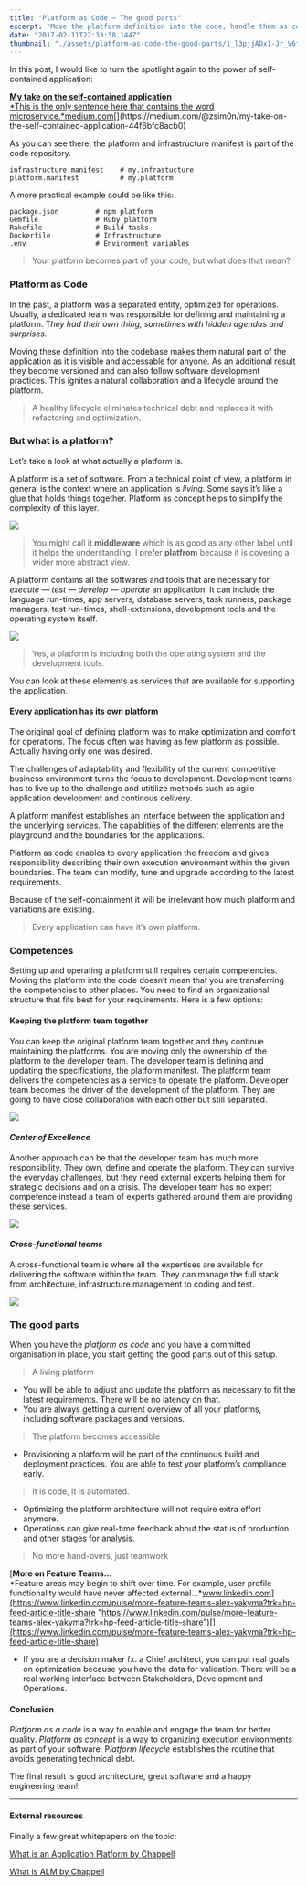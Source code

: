 ```yaml
---
title: "Platform as Code — The good parts"
excerpt: "Move the platform definition into the code, handle them as code and get all the good parts."
date: "2017-02-11T22:33:38.144Z"
thumbnail: "./assets/platform-as-code-the-good-parts/1_l3pjjADx1-Jr_V6fCrZ-xw.png"
---
```


In this post, I would like to turn the spotlight again to the power of self-contained application:

[**My take on the self-contained application**  
*This is the only sentence here that contains the word microservice.*medium.com](https://medium.com/@zsim0n/my-take-on-the-self-contained-application-44f6bfc8acb0 "https://medium.com/@zsim0n/my-take-on-the-self-contained-application-44f6bfc8acb0")[](https://medium.com/@zsim0n/my-take-on-the-self-contained-application-44f6bfc8acb0)

As you can see there, the platform and infrastructure manifest is part of the code repository.

    infrastructure.manifest    # my.infrastucture  
    platform.manifest          # my.platform

A more practical example could be like this:

    package.json         # npm platform  
    Gemfile              # Ruby platform  
    Rakefile             # Build tasks  
    Dockerfile           # Infrastructure  
    .env                 # Environment variables

> Your platform becomes part of your code, but what does that mean?

### Platform as Code

In the past, a platform was a separated entity, optimized for operations. Usually, a dedicated team was responsible for defining and maintaining a platform. T*hey had their own thing, sometimes with hidden agendas and surprises.*

Moving these definition into the codebase makes them natural part of the application as it is visible and accessable for anyone. As an additional result they become versioned and can also follow software development practices. This ignites a natural collaboration and a lifecycle around the platform.

> A healthy lifecycle eliminates technical debt and replaces it with refactoring and optimization.

### But what is a platform?

Let’s take a look at what actually a platform is.

A platform is a set of software. From a technical point of view, a platform in general is the context where an application is *living*. Some says it’s like a glue that holds things together. Platform as concept helps to simplify the complexity of this layer.

![](./assets/platform-as-code-the-good-parts/1_l3pjjADx1-Jr_V6fCrZ-xw.png)

> You might call it **middleware** which is as good as any other label until it helps the understanding. I prefer **platfrom** because it is covering a wider more abstract view.

A platform contains all the softwares and tools that are necessary for *execute — test — develop — operate* an application. It can include the language run-times, app servers, database servers, task runners, package managers, test run-times, shell-extensions, development tools and the operating system itself.

![](./assets/platform-as-code-the-good-parts/1_wpP9Oo-PxADOQD1Cf-zRpg.png)

> Yes, a platform is including both the operating system and the development tools.

You can look at these elements as services that are available for supporting the application.

#### Every application has its own platform

The original goal of defining platform was to make optimization and comfort for operations. The focus often was having as few platform as possible. Actually having only one was desired.

The challenges of adaptability and flexibility of the current competitive business environment turns the focus to development. Development teams has to live up to the challenge and utitilize methods such as agile application development and continous delivery.

A platform manifest establishes an interface between the application and the underlying services. The capablities of the different elements are the playground and the boundaries for the applications.

Platform as code enables to every application the freedom and gives responsibility describing their own execution environment within the given boundaries. The team can modify, tune and upgrade according to the latest requirements.

Because of the self-containment it will be irrelevant how much platform and variations are existing.

> Every application can have it’s own platform.

### Competences

Setting up and operating a platform still requires certain competencies. Moving the platform into the code doesn’t mean that you are transferring the competencies to other places. You need to find an organizational structure that fits best for your requirements. Here is a few options:

#### Keeping the platform team together

You can keep the original platform team together and they continue maintaining the platforms. You are moving only the ownership of the platform to the developer team. The developer team is defining and updating the specifications, the platform manifest. The platform team delivers the competencies as a service to operate the platform. Developer team becomes the driver of the development of the platform. They are going to have close collaboration with each other but still separated.

![](./assets/platform-as-code-the-good-parts/1_mv7mZR5JfJ83fTSIJhTZSw.png)

#### ***Center of Excellence***

Another approach can be that the developer team has much more responsibility. They own, define and operate the platform. They can survive the everyday challenges, but they need external experts helping them for strategic decisions and on a crisis. The developer team has no expert competence instead a team of experts gathered around them are providing these services.

![](./assets/platform-as-code-the-good-parts/1_Md38f7ZB9wpuGYBkl1yJGg.png)

#### ***Cross-functional teams***

A cross-functional team is where all the expertises are available for delivering the software within the team. They can manage the full stack from architecture, infrastructure management to coding and test.

![](./assets/platform-as-code-the-good-parts/1_QJaC9Ax6fem0VsyqcQJD6w.png)

### The good parts

When you have the *platform as code* and you have a committed organisation in place, you start getting the good parts out of this setup.

> A living platform

*   You will be able to adjust and update the platform as necessary to fit the latest requirements. There will be no latency on that.
*   You are always getting a current overview of all your platforms, including software packages and versions.

> The platform becomes accessible

*   Provisioning a platform will be part of the continuous build and deployment practices. You are able to test your platform’s compliance early.

> It is code, It is automated.

*   Optimizing the platform architecture will not require extra effort anymore.
*   Operations can give real-time feedback about the status of production and other stages for analysis.

> No more hand-overs, just teamwork

[**More on Feature Teams…**  
*Feature areas may begin to shift over time. For example, user profile functionality would have never affected external…*www.linkedin.com](https://www.linkedin.com/pulse/more-feature-teams-alex-yakyma?trk=hp-feed-article-title-share "https://www.linkedin.com/pulse/more-feature-teams-alex-yakyma?trk=hp-feed-article-title-share")[](https://www.linkedin.com/pulse/more-feature-teams-alex-yakyma?trk=hp-feed-article-title-share)

*   If you are a decision maker fx. a Chief architect, you can put real goals on optimization because you have the data for validation. There will be a real working interface between Stakeholders, Development and Operations.

#### Conclusion

*Platform as a code* is a way to enable and engage the team for better quality. *Platform as concept* is a way to organizing execution environments as part of your software. P*latform lifecycle* establishes the routine that avoids generating technical debt.

The final result is good architecture, great software and a happy engineering team!

* * *

#### External resources

Finally a few great whitepapers on the topic:

[What is an Application Platform by Chappell](http://www.davidchappell.com/writing/white_papers/What_is_an_Application_Platform-Chappell.pdf)

[What is ALM by Chappell](http://www.davidchappell.com/writing/white_papers/What-is-ALM--Chappell.pdf)